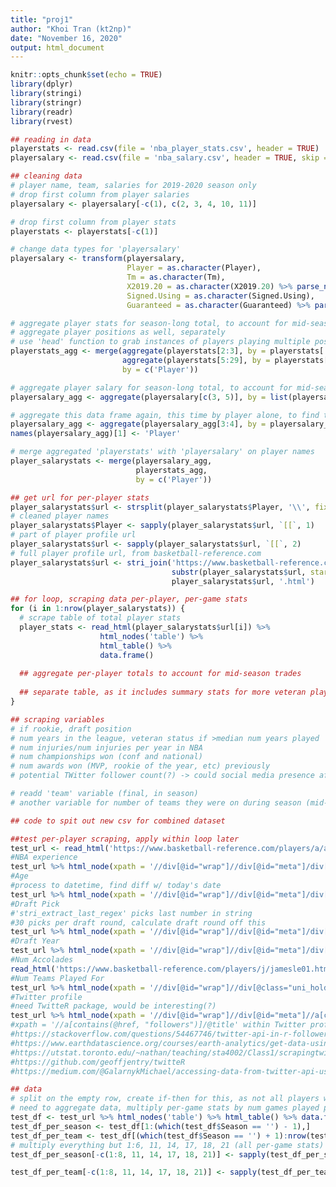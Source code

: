 ```yaml
---
title: "proj1"
author: "Khoi Tran (kt2np)"
date: "November 16, 2020"
output: html_document
---
```


```r
knitr::opts_chunk$set(echo = TRUE)
library(dplyr)
library(stringi)
library(stringr)
library(readr)
library(rvest)

## reading in data
playerstats <- read.csv(file = 'nba_player_stats.csv', header = TRUE)
playersalary <- read.csv(file = 'nba_salary.csv', header = TRUE, skip = 1)
```

```r
## cleaning data
# player name, team, salaries for 2019-2020 season only
# drop first column from player salaries
playersalary <- playersalary[-c(1), c(2, 3, 4, 10, 11)]

# drop first column from player stats
playerstats <- playerstats[-c(1)]

# change data types for 'playersalary'
playersalary <- transform(playersalary, 
                          Player = as.character(Player), 
                          Tm = as.character(Tm), 
                          X2019.20 = as.character(X2019.20) %>% parse_number(), 
                          Signed.Using = as.character(Signed.Using), 
                          Guaranteed = as.character(Guaranteed) %>% parse_number())

# aggregate player stats for season-long total, to account for mid-season trades
# aggregate player positions as well, separately
# use 'head' function to grab instances of players playing multiple positions
playerstats_agg <- merge(aggregate(playerstats[2:3], by = playerstats['Player'], FUN = head, 1), 
                         aggregate(playerstats[5:29], by = playerstats['Player'], FUN = sum), 
                         by = c('Player'))

# aggregate player salary for season-long total, to account for mid-season trades# aggregate on max values for salary and guarantees, per player and per team
playersalary_agg <- aggregate(playersalary[c(3, 5)], by = list(playersalary$Player, playersalary$Tm), FUN = max)

# aggregate this data frame again, this time by player alone, to find total salary per player of the 2019-2020 season
playersalary_agg <- aggregate(playersalary_agg[3:4], by = playersalary_agg[1], FUN = sum)
names(playersalary_agg)[1] <- 'Player'

# merge aggregated 'playerstats' with 'playersalary' on player names
player_salarystats <- merge(playersalary_agg, 
                            playerstats_agg, 
                            by = c('Player'))

## get url for per-player stats
player_salarystats$url <- strsplit(player_salarystats$Player, '\\', fixed = TRUE)
# cleaned player names
player_salarystats$Player <- sapply(player_salarystats$url, `[[`, 1)
# part of player profile url
player_salarystats$url <- sapply(player_salarystats$url, `[[`, 2)
# full player profile url, from basketball-reference.com
player_salarystats$url <- stri_join('https://www.basketball-reference.com/players/', 
                                    substr(player_salarystats$url, start = 1, stop = 1), '/',
                                    player_salarystats$url, '.html')
```

```r
## for loop, scraping data per-player, per-game stats
for (i in 1:nrow(player_salarystats)) {
  # scrape table of total player stats
  player_stats <- read_html(player_salarystats$url[i]) %>% 
                    html_nodes('table') %>% 
                    html_table() %>% 
                    data.frame()
  
  ## aggregate per-player totals to account for mid-season trades
  
  ## separate table, as it includes summary stats for more veteran players (have been traded)
}

## scraping variables
# if rookie, draft position
# num years in the league, veteran status if >median num years played
# num injuries/num injuries per year in NBA
# num championships won (conf and national)
# num awards won (MVP, rookie of the year, etc) previously
# potential TWitter follower count(?) -> could social media presence affect salary?

# readd 'team' variable (final, in season)
# another variable for number of teams they were on during season (mid-season trades) for interaction variable with 'Team'

## code to spit out new csv for combined dataset
```

```r
##test per-player scraping, apply within loop later
test_url <- read_html('https://www.basketball-reference.com/players/a/arizatr01.html#totals')
#NBA experience
test_url %>% html_node(xpath = '//div[@id="wrap"]//div[@id="meta"]/div[@itemscope]/p[contains(., "Experience")]') %>% html_text() %>% str_extract('\\d+') %>% as.numeric()
#Age
#process to datetime, find diff w/ today's date
test_url %>% html_node(xpath = '//div[@id="wrap"]//div[@id="meta"]/div[@itemscope]/p[contains(., "Born")]/span/@data-birth') %>% html_text()
#Draft Pick
#'stri_extract_last_regex' picks last number in string
#30 picks per draft round, calculate draft round off this
test_url %>% html_node(xpath = '//div[@id="wrap"]//div[@id="meta"]/div[@itemscope]/p[contains(., "Draft")]/a[1]/following-sibling::text()') %>% html_text() %>% stri_extract_last_regex('\\d+') %>% as.numeric()
#Draft Year
test_url %>% html_node(xpath = '//div[@id="wrap"]//div[@id="meta"]/div[@itemscope]/p[contains(., "Draft")]/a[2]') %>% html_text() %>% str_extract('\\d+') %>% as.numeric()
#Num Accolades
read_html('https://www.basketball-reference.com/players/j/jamesle01.html') %>% html_node(xpath = '//div[@id="wrap"]//ul[@id="bling"]') %>% as.character() %>% str_count(pattern = '</a>')
#Num Teams Played For
test_url %>% html_node(xpath = '//div[@id="wrap"]//div[@class="uni_holder bbr"]') %>% html_text() %>% str_count(pattern = '\\n\\t\\n')
#Twitter profile
#need TwitteR package, would be interesting(?)
test_url %>% html_node(xpath = '//div[@id="wrap"]//div[@id="meta"]//a[contains(@href, "twitter.com")]/@href') %>% html_text() #link to twitter profile
#xpath = '//a[contains(@href, "followers")]/@title' within Twitter profile to grab follower count
#https://stackoverflow.com/questions/54467746/twitter-api-in-r-follower-count-by-geo
#https://www.earthdatascience.org/courses/earth-analytics/get-data-using-apis/use-twitter-api-r/
#https://utstat.toronto.edu/~nathan/teaching/sta4002/Class1/scrapingtwitterinR-NT.html
#https://github.com/geoffjentry/twitteR
#https://medium.com/@GalarnykMichael/accessing-data-from-twitter-api-using-r-part1-b387a1c7d3e

## data
# split on the empty row, create if-then for this, as not all players will have a per-team section of the table
# need to aggregate data, multiply per-game stats by num games played per-season, per-team to recalculate total values
test_df <- test_url %>% html_nodes('table') %>% html_table() %>% data.frame()
test_df_per_season <- test_df[1:(which(test_df$Season == '') - 1),]
test_df_per_team <- test_df[(which(test_df$Season == '') + 1):nrow(test_df),]
# multiply everything but 1:6, 11, 14, 17, 18, 21 (all per-game stats) by test_df_per_season$MP and round everything for totals
test_df_per_season[-c(1:8, 11, 14, 17, 18, 21)] <- sapply(test_df_per_season[-c(1:8, 11, 14, 17, 18, 21)] * test_df_per_season$G, round)

test_df_per_team[-c(1:8, 11, 14, 17, 18, 21)] <- sapply(test_df_per_team[-c(1:8, 11, 14, 17, 18, 21)] * test_df_per_team$G, round)

```

